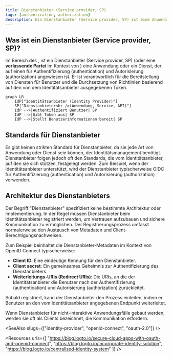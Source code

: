 ```yaml
---
title: Dienstanbieter (Service provider, SP)
tags: [authentication, authorization]
description: Ein Dienstanbieter (Service provider, SP) ist eine Anwendung oder ein Dienst, der für Authentifizierung (authentication) und Autorisierung (authorization) auf einen Identitätsanbieter (identity provider, IdP) angewiesen ist.
---
```


## Was ist ein Dienstanbieter (Service provider, SP)?

Im Bereich des <Ref slug="iam" />, ist ein Dienstanbieter (Service provider, SP) (oder eine **verlassende Partei** im Kontext von <Ref slug="openid-connect" />) eine Anwendung oder ein Dienst, der auf einen <Ref slug="identity-provider" /> für Authentifizierung (authentication) und Autorisierung (authorization) angewiesen ist. Er ist verantwortlich für die Bereitstellung von Diensten für Benutzer und die Durchsetzung von <Ref slug="access-control" /> Richtlinien basierend auf den von dem Identitätsanbieter ausgegebenen Token.

```mermaid
graph LR
    IdP["Identitätsanbieter (Identity Provider)"]
    SP["Dienstanbieter<br />(Anwendung, Service, API)"]
    IdP -->|Authentifiziert Benutzer| SP
    IdP -->|Gibt Token aus| SP
    IdP -->|Stellt Benutzerinformationen bereit| SP
```

## Standards für Dienstanbieter

Es gibt keinen strikten Standard für Dienstanbieter, da sie jede Art von Anwendung oder Dienst sein können, der Identitätsmanagement benötigt. Dienstanbieter folgen jedoch oft den Standards, die vom Identitätsanbieter, auf den sie sich stützen, festgelegt werden. Zum Beispiel, wenn der Identitätsanbieter <Ref slug="openid-connect" /> unterstützt, wird der Dienstanbieter typischerweise OIDC für Authentifizierung (authentication) und Autorisierung (authorization) verwenden.

## Architektur des Dienstanbieters

Der Begriff "Dienstanbieter" spezifiziert keine bestimmte Architektur oder Implementierung. In der Regel müssen Dienstanbieter beim Identitätsanbieter registriert werden, um Vertrauen aufzubauen und sichere Kommunikation zu ermöglichen. Der Registrierungsprozess umfasst normalerweise den Austausch von Metadaten und Client-Berechtigungsnachweisen.

Zum Beispiel beinhaltet die Dienstanbieter-Metadaten im Kontext von OpenID Connect typischerweise:

- **Client ID**: Eine eindeutige Kennung für den Dienstanbieter.
- **Client secret**: Ein gemeinsames Geheimnis zur Authentifizierung des Dienstanbieters.
- **<Ref slug="redirect-uri">Weiterleitungs-URIs (Redirect URIs)</Ref>**: Die URIs, an die der Identitätsanbieter die Benutzer nach der Authentifizierung (authentication) und Autorisierung (authorization) zurückleitet.

Sobald registriert, kann der Dienstanbieter den <Ref slug="authentication" /> Prozess einleiten, indem er Benutzer an den vom Identitätsanbieter angegebenen Endpunkt weiterleitet.

Wenn Dienstanbieter für nicht-interaktive Anwendungsfälle gebaut werden, werden sie oft als <Ref slug="client">Clients</Ref> bezeichnet, die <Ref slug="machine-to-machine" /> Kommunikation erfordern.

<SeeAlso slugs={["identity-provider", "openid-connect", "oauth-2.0"]} />

<Resources
  urls={[
    "https://blog.logto.io/secure-cloud-apps-with-oauth-and-openid-connect",
    "https://blog.logto.io/incorporate-identity-solution",
    "https://blog.logto.io/centralized-identity-system"
  ]}
/>
